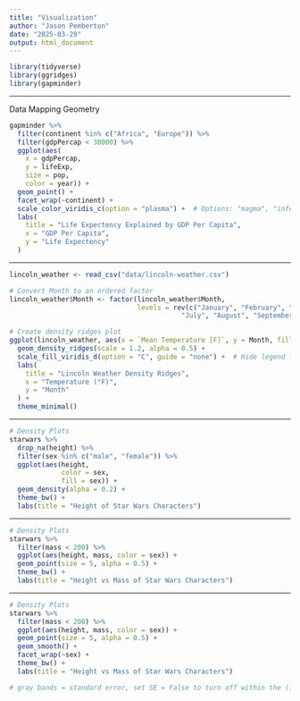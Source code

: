 ```yaml
---
title: "Visualization"
author: "Jason Pemberton"
date: "2025-03-29"
output: html_document
---
```


```r
library(tidyverse)
library(ggridges)
library(gapminder)
```

---

Data
Mapping
Geometry

```r
gapminder %>% 
  filter(continent %in% c("Africa", "Europe")) %>% 
  filter(gdpPercap < 30000) %>% 
  ggplot(aes(
    x = gdpPercap,
    y = lifeExp,
    size = pop,
    color = year)) +
  geom_point() + 
  facet_wrap(~continent) +
  scale_color_viridis_c(option = "plasma") +  # Options: "magma", "inferno", "plasma", "cividis"
  labs(
    title = "Life Expectency Explained by GDP Per Capita",
    x = "GDP Per Capita",
    y = "Life Expectency"
  )
```

---

```r

lincoln_weather <- read_csv("data/lincoln-weather.csv")

# Convert Month to an ordered factor
lincoln_weather$Month <- factor(lincoln_weather$Month, 
                                levels = rev(c("January", "February", "March", "April", "May", "June", 
                                           "July", "August", "September", "October", "November", "December")))

# Create density ridges plot
ggplot(lincoln_weather, aes(x = `Mean Temperature [F]`, y = Month, fill = Month)) +
  geom_density_ridges(scale = 1.2, alpha = 0.5) +
  scale_fill_viridis_d(option = "C", guide = "none") +  # Hide legend for cleaner plot
  labs(
    title = "Lincoln Weather Density Ridges",
    x = "Temperature (°F)",
    y = "Month"
  ) +
  theme_minimal()

```

---

```r

# Density Plots
starwars %>% 
  drop_na(height) %>% 
  filter(sex %in% c("male", "female")) %>% 
  ggplot(aes(height,
             color = sex,
             fill = sex)) +
  geom_density(alpha = 0.2) +
  theme_bw() +
  labs(title = "Height of Star Wars Characters")

```

---

```r

# Density Plots
starwars %>%
  filter(mass < 200) %>% 
  ggplot(aes(height, mass, color = sex)) +
  geom_point(size = 5, alpha = 0.5) +
  theme_bw() +
  labs(title = "Height vs Mass of Star Wars Characters")

```

---

```r

# Density Plots
starwars %>% 
  filter(mass < 200) %>% 
  ggplot(aes(height, mass, color = sex)) +
  geom_point(size = 5, alpha = 0.5) +
  geom_smooth() +
  facet_wrap(~sex) +
  theme_bw() +
  labs(title = "Height vs Mass of Star Wars Characters")

# gray bands = standard error, set SE = False to turn off within the () of geom_smooth
```
